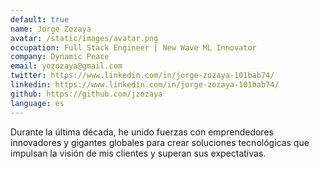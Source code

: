 ```yaml
---
default: true
name: Jorge Zozaya
avatar: /static/images/avatar.png
occupation: Full Stack Engineer | New Wave ML Innovator
company: Dynamic Peace
email: yozozaya@gmail.com
twitter: https://www.linkedin.com/in/jorge-zozaya-101bab74/
linkedin: https://www.linkedin.com/in/jorge-zozaya-101bab74/
github: https://github.com/jzozaya
language: es
---
```


Durante la última década, he unido fuerzas con emprendedores innovadores y gigantes globales para crear soluciones tecnológicas que impulsan la visión de mis clientes y superan sus expectativas.


